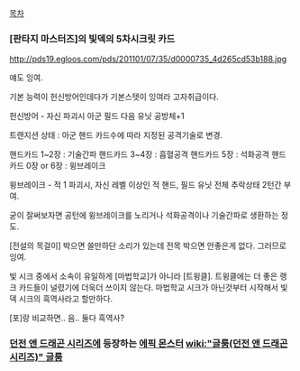 [[목차]]



=== [판타지 마스터즈]의 빛덱의 5차시크릿 카드 ===

http://pds19.egloos.com/pds/201101/07/35/d0000735_4d265cd53b188.jpg

얘도 잉여.

기본 능력이 헌신방어인데다가 기본스텟이 잉여라 고자취급이다.

헌신방어 - 자신 파괴시 아군 필드 다음 유닛 공방체+1 

트랜지션 상태 : 아군 핸드 카드수에 따라 지정된 공격기술로 변경. 

핸드카드 1~2장 : 기술간파 
핸드카드 3~4장 : 흡혈공격 
핸드카드 5장 : 석화공격 
핸드카드 0장 or 6장 : 윙브레이크 

윙브레이크 - 적 1 파괴시, 자신 레벨 이상인 적 핸드, 필드 유닛 전체 추락상태 2턴간 부여.

굳이 잘써보자면 공턴에 윙브레이크를 노리거나 석화공격이나 기술간파로 생환하는 정도.

[전설의 목걸이] 박으면 쓸만하단 소리가 있는데 전목 박으면 안좋은게 없다. 그러므로 잉여.

빛 시크 중에서 소속이 유일하게 [마법학교]가 아니라 [트윙클]. 트윙클에는 더 좋은  랭크 카드들이 널렸기에 더욱더 쓰이지 않는다. 마법학교 시크가 아닌것부터 시작해서 빛덱 시크의 흑역사라고 할만하다.

[포]랑 비교하면.. 음.. 둘다 흑역사?


=== [[던전 앤 드래곤 시리즈]]에 등장하는 [[에픽 몬스터]] [[wiki:"글룸(던전 앤 드래곤 시리즈)" 글룸]] ===
